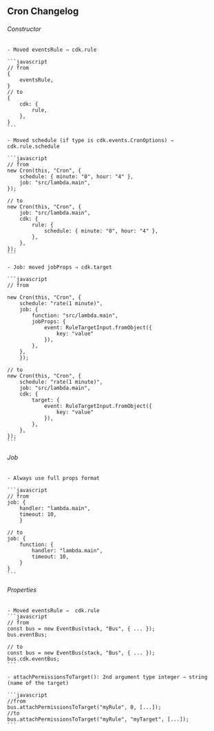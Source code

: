 
## Cron Changelog

###### Constructor

    - Moved eventsRule ⇒ cdk.rule

    ```javascript
    // from
    {
        eventsRule,
    }
    // to
    {
        cdk: {
            rule,
        },
    }
    ```

    - Moved schedule (if type is cdk.events.CronOptions) ⇒ cdk.rule.schedule

    ```javascript
    // from
    new Cron(this, "Cron", {
        schedule: { minute: "0", hour: "4" },
        job: "src/lambda.main",
    });

    // to
    new Cron(this, "Cron", {
        job: "src/lambda.main",
        cdk: {
            rule: {
                schedule: { minute: "0", hour: "4" },
            },
        },
    });
    ```

    - Job: moved jobProps ⇒ cdk.target

    ```javascript
    // from

    new Cron(this, "Cron", {
        schedule: "rate(1 minute)",
        job: {
            function: "src/lambda.main",
            jobProps: {
                event: RuleTargetInput.fromObject({
                    key: "value"
                }),
            },
        },
        });

    // to
    new Cron(this, "Cron", {
        schedule: "rate(1 minute)",
        job: "src/lambda.main",
        cdk: {
            target: {
                event: RuleTargetInput.fromObject({
                    key: "value"
                }),
            },
        },
    });
    ```

###### Job

    - Always use full props format

    ```javascript
    // from
    job: {
        handler: "lambda.main",
        timeout: 10,
        }

    // to
    job: {
        function: {
            handler: "lambda.main",
            timeout: 10,
        }
    }
    ```
###### Properties

    - Moved eventsRule ⇒  cdk.rule 
    ```javascript
    // from
    const bus = new EventBus(stack, "Bus", { ... });
    bus.eventBus;

    // to
    const bus = new EventBus(stack, "Bus", { ... });
    bus.cdk.eventBus;
    ```

    - attachPermissionsToTarget(): 2nd argument type integer ⇒ string (name of the target)

    ```javascript
    //from
    bus.attachPermissionsToTarget("myRule", 0, [...]);
    //to
    bus.attachPermissionsToTarget("myRule", "myTarget", [...]);
    ```
